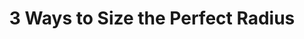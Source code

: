 ---
title: "3 Ways to Size the Perfect Radius"
excerpt: "Learn a quick framework for choosing 3 mi vs 5 mi vs 10 mi."
slug: "radius-guide"
---